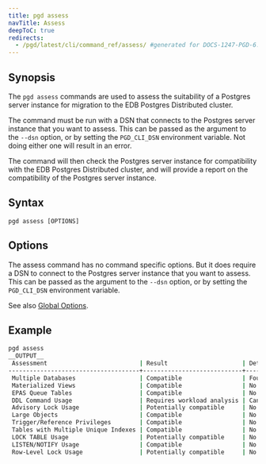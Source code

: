```yaml
---
title: pgd assess
navTitle: Assess
deepToC: true
redirects:
  - /pgd/latest/cli/command_ref/assess/ #generated for DOCS-1247-PGD-6.0-Docs
---
```


## Synopsis

The `pgd assess` commands are used to assess the suitability of a Postgres server instance for migration to the EDB Postgres Distributed cluster.

The command must be run with a DSN that connects to the Postgres server instance that you want to assess. This can be passed as the argument to the `--dsn` option, or by setting the `PGD_CLI_DSN` environment variable. Not doing either one will result in an error.

The command will then check the Postgres server instance for compatibility with the EDB Postgres Distributed cluster, and will provide a report on the compatibility of the Postgres server instance.

## Syntax

```plaintext
pgd assess [OPTIONS]
```

## Options

The assess command has no command specific options. But it does require a DSN to connect to the Postgres server instance that you want to assess. This can be passed as the argument to the `--dsn` option, or by setting the `PGD_CLI_DSN` environment variable.

See also [Global Options](/pgd/latest/reference/cli/command_ref/#global-options).

## Example

```bash
pgd assess
__OUTPUT__
 Assessment                          | Result                     | Details
-------------------------------------+----------------------------+-----------------------------------------------------------
 Multiple Databases                  | Compatible                 | Found only one user database
 Materialized Views                  | Compatible                 | No materialized views found
 EPAS Queue Tables                   | Compatible                 | No EPAS Queue Tables found
 DDL Command Usage                   | Requires workload analysis | Cannot be checked automatically at this time
 Advisory Lock Usage                 | Potentially compatible     | No advisory lock commands found in pg_stat_statements
 Large Objects                       | Compatible                 | No large objects found
 Trigger/Reference Privileges        | Compatible                 | No triggers with incompatible privileges found
 Tables with Multiple Unique Indexes | Compatible                 | No tables with multiple unique indexes found
 LOCK TABLE Usage                    | Potentially compatible     | No LOCK TABLE usage found in pg_stat_statements
 LISTEN/NOTIFY Usage                 | Compatible                 | No LISTEN/NOTIFY usage found in pg_stat_statements
 Row-Level Lock Usage                | Potentially compatible     | No row-level locking commands found in pg_stat_statements
```
